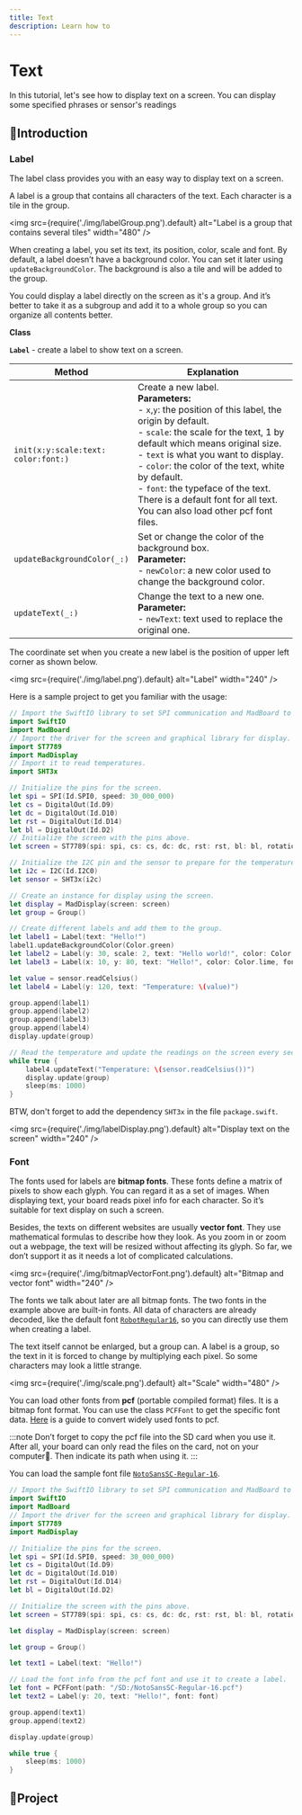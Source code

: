 ```yaml
---
title: Text
description: Learn how to
---
```


# Text

In this tutorial, let's see how to display text on a screen. You can display some specified phrases or sensor's readings 

## 🔸Introduction

### Label

The label class provides you with an easy way to display text on a screen.

A label is a group that contains all characters of the text. Each character is a tile in the group. 

<img
  src={require('./img/labelGroup.png').default}
  alt="Label is a group that contains several tiles" width="480"
/>

When creating a label, you set its text, its position, color, scale and font. By default, a label doesn’t have a background color. You can set it later using `updateBackgroundColor`. The background is also a tile and will be added to the group.

You could display a label directly on the screen as it's a group. And it’s better to take it as a subgroup and add it to a whole group so you can organize all contents better.


**Class**

**`Label`** - create a label to show text on a screen.

| Method | Explanation |
| ------ | ----------- |
| `init(x:y:scale:text:`<br />`color:font:)` | Create a new label. <br />**Parameters:**<br />- `x`,`y`: the position of this label, the origin by default.<br />- `scale`: the scale for the text, 1 by default which means original size. <br />- `text` is what you want to display.<br />- `color`: the color of the text, white by default.<br />- `font`: the typeface of the text. There is a default font for all text. You can also load other pcf font files. |
| `updateBackgroundColor(_:)` | Set or change the color of the background box. <br />**Parameter:**<br /> - `newColor`: a new color used to change the background color. |
| `updateText(_:)` | Change the text to a new one. <br />**Parameter:**<br /> - `newText`: text used to replace the original one. |

The coordinate set when you create a new label is the position of upper left corner as shown below.

<img
  src={require('./img/label.png').default}
  alt="Label" width="240"
/>

Here is a sample project to get you familiar with the usage:

```swift
// Import the SwiftIO library to set SPI communication and MadBoard to use pin id.
import SwiftIO
import MadBoard
// Import the driver for the screen and graphical library for display.
import ST7789
import MadDisplay
// Import it to read temperatures.
import SHT3x

// Initialize the pins for the screen.
let spi = SPI(Id.SPI0, speed: 30_000_000)
let cs = DigitalOut(Id.D9)
let dc = DigitalOut(Id.D10)
let rst = DigitalOut(Id.D14)
let bl = DigitalOut(Id.D2)
// Initialize the screen with the pins above.
let screen = ST7789(spi: spi, cs: cs, dc: dc, rst: rst, bl: bl, rotation: .angle90)

// Initialize the I2C pin and the sensor to prepare for the temperature measurement.
let i2c = I2C(Id.I2C0)
let sensor = SHT3x(i2c)

// Create an instance for display using the screen.
let display = MadDisplay(screen: screen)
let group = Group()

// Create different labels and add them to the group.
let label1 = Label(text: "Hello!")
label1.updateBackgroundColor(Color.green)
let label2 = Label(y: 30, scale: 2, text: "Hello world!", color: Color.red)
let label3 = Label(x: 10, y: 80, text: "Hello!", color: Color.lime, font: ASCII8())

let value = sensor.readCelsius()
let label4 = Label(y: 120, text: "Temperature: \(value)")

group.append(label1)
group.append(label2)
group.append(label3)
group.append(label4)
display.update(group)

// Read the temperature and update the readings on the screen every second.
while true {
    label4.updateText("Temperature: \(sensor.readCelsius())")
    display.update(group)
    sleep(ms: 1000)
}
```
BTW, don't forget to add the dependency `SHT3x` in the file `package.swift`.

<img
  src={require('./img/labelDisplay.png').default}
  alt="Display text on the screen" width="240"
/>


### Font

The fonts used for labels are **bitmap fonts**. These fonts define a matrix of pixels to show each glyph. You can regard it as a set of images. When displaying text, your board reads pixel info for each character. So it’s suitable for text display on such a screen. 

Besides, the texts on different websites are usually **vector font**. They use mathematical formulas to describe how they look. As you zoom in or zoom out a webpage, the text will be resized without affecting its glyph. So far, we don’t support it as it needs a lot of complicated calculations. 

<img
  src={require('./img/bitmapVectorFont.png').default}
  alt="Bitmap and vector font" width="240"
/>

The fonts we talk about later are all bitmap fonts. The two fonts in the example above are built-in fonts. All data of characters are already decoded, like the default font [`RobotRegular16`](https://github.com/madmachineio/MadDisplay/blob/main/Sources/MadDisplay/Font/RobotRegular16.swift), so you can directly use them when creating a label. 

The text itself cannot be enlarged, but a group can. A label is a group, so the text in it is forced to change by multiplying each pixel. So some characters may look a little strange.

<img
  src={require('./img/scale.png').default}
  alt="Scale" width="480"
/>

You can load other fonts from **pcf** (portable compiled format) files. It is a bitmap font format. You can use the class `PCFFont` to get the specific font data. [Here](https://learn.adafruit.com/custom-fonts-for-pyportal-circuitpython-display?view=all) is a guide to convert widely used fonts to pcf.

:::note
Don’t forget to copy the pcf file into the SD card when you use it. After all, your board can only read the files on the card, not on your computer🤣. Then indicate its path when using it.
:::

You can load the sample font file [`NotoSansSC-Regular-16`](https://github.com/madmachineio/MadDisplay/tree/main/font).

```swift
// Import the SwiftIO library to set SPI communication and MadBoard to use pin id.
import SwiftIO
import MadBoard
// Import the driver for the screen and graphical library for display.
import ST7789
import MadDisplay

// Initialize the pins for the screen.
let spi = SPI(Id.SPI0, speed: 30_000_000)
let cs = DigitalOut(Id.D9)
let dc = DigitalOut(Id.D10)
let rst = DigitalOut(Id.D14)
let bl = DigitalOut(Id.D2)

// Initialize the screen with the pins above.
let screen = ST7789(spi: spi, cs: cs, dc: dc, rst: rst, bl: bl, rotation: .angle90)

let display = MadDisplay(screen: screen)

let group = Group()

let text1 = Label(text: "Hello!")

// Load the font info from the pcf font and use it to create a label.
let font = PCFFont(path: "/SD:/NotoSansSC-Regular-16.pcf")
let text2 = Label(y: 20, text: "Hello!", font: font)

group.append(text1)
group.append(text2)

display.update(group)

while true {
    sleep(ms: 1000)
}
```


## 🔸Project


